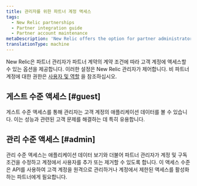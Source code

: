 ```yaml
---
title: 관리자를 위한 파트너 계정 액세스
tags:
  - New Relic partnerships
  - Partner integration guide
  - Partner account maintenance
metaDescription: 'New Relic offers the option for partner administrators to access their customers'' accounts, subject to the contractual terms of the partnership agreement.'
translationType: machine
---
```


New Relic은 파트너 관리자가 파트너 계약의 계약 조건에 따라 고객 계정에 액세스할 수 있는 옵션을 제공합니다. 이러한 설정은 New Relic 관리자가 제어합니다. 비 파트너 계정에 대한 권한은 [사용자 및 역할](/docs/accounts-partnerships/accounts/account-billing-usage/users-roles) 을 참조하십시오.

## 게스트 수준 액세스 [#guest]

게스트 수준 액세스를 통해 관리자는 고객 계정의 애플리케이션 데이터를 볼 수 있습니다. 이는 성능과 관련된 고객 문제를 해결하는 데 특히 유용합니다.

## 관리 수준 액세스 [#admin]

관리 수준 액세스는 애플리케이션 데이터 보기와 더불어 파트너 관리자가 계정 및 구독 조건을 수정하고 계정에서 사용자를 추가 또는 제거할 수 있도록 합니다. 이 액세스 수준은 API를 사용하여 고객 계정을 원격으로 관리하거나 계정에서 제한된 액세스를 활성화하는 파트너에게 필요합니다.